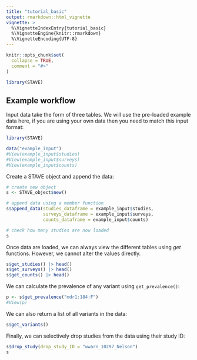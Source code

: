 ```yaml
---
title: "tutorial_basic"
output: rmarkdown::html_vignette
vignette: >
  %\VignetteIndexEntry{tutorial_basic}
  %\VignetteEngine{knitr::rmarkdown}
  %\VignetteEncoding{UTF-8}
---
```


```r
knitr::opts_chunk$set(
  collapse = TRUE,
  comment = "#>"
)
```

```r
library(STAVE)
```

## Example workflow

Input data take the form of three tables. We will use the pre-loaded example
data here, if you are using your own data then you need to match this input format:
```r
library(STAVE)

data("example_input")
#View(example_input$studies)
#View(example_input$surveys)
#View(example_input$counts)
```

Create a STAVE object and append the data:
```r
# create new object
s <- STAVE_object$new()

# append data using a member function
s$append_data(studies_dataframe = example_input$studies,
              surveys_dataframe = example_input$surveys,
              counts_dataframe = example_input$counts)

# check how many studies are now loaded
s
```

Once data are loaded, we can always view the different tables using *get* functions. However, we cannot alter the values directly.
```r
s$get_studies() |> head()
s$get_surveys() |> head()
s$get_counts() |> head()
```

We can calculate the prevalence of any variant using `get_prevalence()`:
```r
p <- s$get_prevalence("mdr1:184:F")
#View(p)
```

We can also return a list of all variants in the data:
```r
s$get_variants()
```

Finally, we can selectively drop studies from the data using their study ID:
```r
s$drop_study(drop_study_ID = "wwarn_10297_Nelson")
s
```
